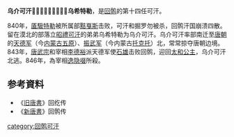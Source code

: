 {{Infobox_Person
| name =乌介可汗
|image=
| caption=
|box_width=170px
|occupation= 政治人物
| period = 9世紀
|birth_name=
| other_names =烏希特勒
| Sex =男
|birth_date=?
|birth_place=回鹘草原
|death_date= 846年
|death_place=回鹘草原
| nationality [[回鹘|回鹘]]
| residence =
| party =
| religion =
| spouse = 
| relatives =兄 [[昭禮可汗|昭禮可汗]]
|education=
| past =王族<br>可汗
| work =
| award = 
}}
'''乌介可汗'''（{{bd||？|846年|catIdx=X}}），𨁂跌氏，原为'''乌希特勒'''，是[[回鹘|回鹘]]的第十四任可汗。

840年，[[㕎馺特勒|㕎馺特勒]]被所属部[[黠戛斯|黠戛斯]]击败，可汗和掘罗勿被杀，回鹘汗国崩溃四散。留在漠北的部落立[[昭禮可汗|昭禮可汗]]的弟弟乌希特勒为乌介可汗。乌介可汗率部南迁至[[唐朝|唐朝]]的[[天德军|天德军]]（今[[内蒙古|内蒙古]][[五原|五原]]）、[[振武军|振武军]]（今内蒙古[[托克托|托克托]]）北，常常掠夺唐朝边境。843年，[[唐武宗|唐武宗]]和宰相[[李德裕|李德裕]]派天德军使[[石雄|石雄]]击败回鹘，迎回[[太和公主_(唐)|太和公主]]，乌介可汗北逃。846年，為宰相[[逸隐啜|逸隐啜]]所殺。

{{start box}}
{{s-before|[[㕎馺特勒|㕎馺特勒]]}}
{{s-title|[[回鹘可汗列表|回鹘可汗]]|841年－846年}}
{{s-after|[[遏捻可汗|遏捻可汗]]}}
{{end box}}
== 参考資料 ==
*《[[旧唐書|旧唐書]]》回纥传
*《[[新唐書|新唐書]]》回鹘传

[[category:回鹘可汗|category:回鹘可汗]]